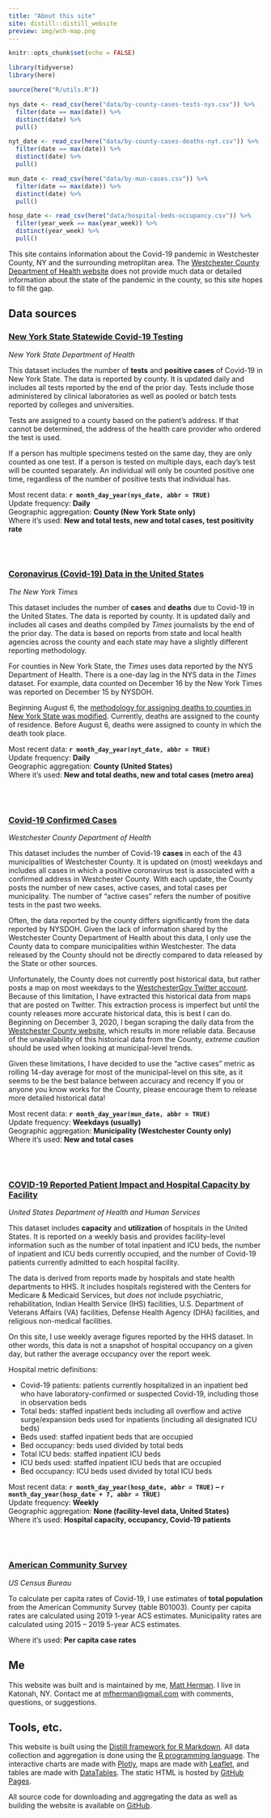 ---
title: "About this site"
site: distill::distill_website
preview: img/wch-map.png
---

```{r setup, include=FALSE}
knitr::opts_chunk$set(echo = FALSE)

library(tidyverse)
library(here)

source(here("R/utils.R"))

nys_date <- read_csv(here("data/by-county-cases-tests-nys.csv")) %>% 
  filter(date == max(date)) %>% 
  distinct(date) %>% 
  pull()

nyt_date <- read_csv(here("data/by-county-cases-deaths-nyt.csv")) %>%
  filter(date == max(date)) %>% 
  distinct(date) %>% 
  pull()

mun_date <- read_csv(here("data/by-mun-cases.csv")) %>% 
  filter(date == max(date)) %>% 
  distinct(date) %>% 
  pull()

hosp_date <- read_csv(here("data/hospital-beds-occupancy.csv")) %>% 
  filter(year_week == max(year_week)) %>% 
  distinct(year_week) %>% 
  pull()
```

This site contains information about the Covid-19 pandemic in Westchester County, NY and the surrounding metroplitan area. The [Westchester County Department of Health website](https://health.westchestergov.com/2019-novel-coronavirus) does not provide much data or detailed information about the state of the pandemic in the county, so this site hopes to fill the gap.

## Data sources


### [New York State Statewide Covid-19 Testing](https://health.data.ny.gov/Health/New-York-State-Statewide-COVID-19-Testing/xdss-u53e)

*New York State Department of Health*

This dataset includes the number of **tests** and **positive cases** of Covid-19 in New York State. The data is reported by county. It is updated daily and includes all tests reported by the end of the prior day. Tests include those administered by clinical laboratories as well as pooled or batch tests reported by colleges and universities.

Tests are assigned to a county based on the patient's address. If that cannot be determined, the address of the health care provider who ordered the test is used.

If a person has multiple specimens tested on the same day, they are only counted as one test. If a person is tested on multiple days, each day's test will be counted separately. An individual will only be counted positive one time, regardless of the number of positive tests that individual has.

Most recent data: **`r month_day_year(nys_date, abbr = TRUE)`**
<br>
Update frequency: **Daily**
<br>
Geographic aggregation: **County (New York State only)**
<br>
Where it's used: **New and total tests, new and total cases, test positivity rate**

<br>
<br>

### [Coronavirus (Covid-19) Data in the United States](https://github.com/nytimes/covid-19-data)

*The New York Times*

This dataset includes the number of **cases** and **deaths** due to Covid-19 in the United States. The data is reported by county. It is updated daily and includes all cases and deaths compiled by *Times* journalists by the end of the prior day. The data is based on reports from state and local health agencies across the county and each state may have a slightly different reporting methodology.

For counties in New York State, the *Times* uses data reported by the NYS Department of Health. There is a one-day lag in the NYS data in the *Times* dataset. For example, data counted on December 16 by the New York Times was reported on December 15 by NYSDOH.

Beginning August 6, the [methodology for assigning deaths to counties in New York State was modified](https://github.com/nytimes/covid-19-data/blob/master/NEW-YORK-DEATHS-METHODOLOGY.md). Currently, deaths are assigned to the county of residence. Before August 6, deaths were assigned to county in which the death took place.

Most recent data: **`r month_day_year(nyt_date, abbr = TRUE)`**
<br>
Update frequency: **Daily**
<br>
Geographic aggregation: **County (United States)**
<br>
Where it's used: **New and total deaths, new and total cases (metro area)**

<br>
<br>

### [Covid-19 Confirmed Cases](https://www.westchestergov.com/covid-19-cases)

*Westchester County Department of Health*

This dataset includes the number of Covid-19 **cases** in each of the 43 municipalities of Westchester County. It is updated on (most) weekdays and includes all cases in which a positive coronavirus test is associated with a confirmed address in Westchester County. With each update, the County posts the number of new cases, active cases, and total cases per municipality. The number of "active cases" refers the number of positive tests in the past two weeks. 

Often, the data reported by the county differs significantly from the data reported by NYSDOH. Given the lack of information shared by the Westchester County Department of Health about this data, I only use the County data to compare municipalities within Westchester. The data released by the County should not be directly compared to data released by the State or other sources.

Unfortunately, the County does not currently post historical data, but rather posts a map on most weekdays to the [WestchesterGov Twitter account](https://twitter.com/westchestergov/status/1336045976981811206). Because of this limitation, I have extracted this historical data from maps that are posted on Twitter. This extraction process is imperfect but until the county releases more accurate historical data, this is best I can do. Beginning on December 3, 2020, I began scraping the daily data from the [Westchester County website](https://westchestergov.com/covid-19-cases), which results in more reliable data. Because of the unavailability of this historical data from the County, *extreme caution* should be used when looking at municipal-level trends.

Given these limitations, I have decided to use the "active cases" metric as rolling 14-day average for most of the municipal-level on this site, as it seems to be the best balance between accuracy and recency If you or anyone you know works for the County, please encourage them to release more detailed historical data!

Most recent data: **`r month_day_year(mun_date, abbr = TRUE)`**
<br>
Update frequency: **Weekdays (usually)**
<br>
Geographic aggregation: **Municipality (Westchester County only)**
<br>
Where it's used: **New and total cases**

<br>
<br>

### [COVID-19 Reported Patient Impact and Hospital Capacity by Facility](https://healthdata.gov/dataset/covid-19-reported-patient-impact-and-hospital-capacity-facility)

*United States Department of Health and Human Services*

This dataset includes **capacity** and **utilization** of hospitals in the United States. It is reported on a weekly basis and provides facility-level information such as the number of total inpatient and ICU beds, the number of inpatient and ICU beds currently occupied, and the number of Covid-19 patients currently admitted to each hospital facility.

The data is derived from reports made by hospitals and state health departments to HHS. It includes hospitals registered with the Centers for Medicare & Medicaid Services, but *does not* include psychiatric, rehabilitation, Indian Health Service (IHS) facilities, U.S. Department of Veterans Affairs (VA) facilities, Defense Health Agency (DHA) facilities, and religious non-medical facilities.

On this site, I use weekly average figures reported by the HHS dataset. In other words, this data is not a snapshot of hospital occupancy on a given day, but rather the average occupancy over the report week.

Hospital metric definitions:

- Covid-19 patients: patients currently hospitalized in an inpatient bed who have laboratory-confirmed or suspected Covid-19, including those in observation beds
- Total beds: staffed inpatient beds including all overflow and active surge/expansion beds used for inpatients (including all designated ICU beds)
- Beds used: staffed inpatient beds that are occupied
- Bed occupancy: beds used divided by total beds
- Total ICU beds: staffed inpatient ICU beds
- ICU beds used: staffed inpatient  ICU beds that are occupied
- Bed occupancy: ICU beds used divided by total ICU beds

Most recent data: **`r month_day_year(hosp_date, abbr = TRUE)` -- `r month_day_year(hosp_date + 7, abbr = TRUE)`**
<br>
Update frequency: **Weekly**
<br>
Geographic aggregation: **None (facility-level data, United States)**
<br>
Where it's used: **Hospital capacity, occupancy, Covid-19 patients**

<br>
<br>

### [American Community Survey](https://data.census.gov/cedsci/table?q=ACSDT1Y2019.B01003&g=0500000US36119&tid=ACSDT1Y2019.B01003&hidePreview=true)

*US Census Bureau*

To calculate per capita rates of Covid-19, I use estimates of **total population** from the American Community Survey (table B01003). County per capita rates are calculated using 2019 1-year ACS estimates. Municipality rates are calculated using 2015 -- 2019 5-year ACS estimates.

Where it's used: **Per capita case rates**

## Me

This website was built and is maintained by me, [Matt Herman](http://mattherman.info). I live in Katonah, NY. Contact me at [mfherman@gmail.com](mailto:mfherman@gmail.com) with comments, questions, or suggestions.

## Tools, etc.

This website is built using the [Distill framework for R Markdown](https://rstudio.github.io/distill/). All data collection and aggregation is done using the [R programming language](https://www.r-project.org/). The interactive charts are made with [Plotly](https://plotly.com/), maps are made with [Leaflet](https://leafletjs.com/), and tables are made with [DataTables](https://datatables.net/). The static HTML is hosted by [GitHub Pages](https://pages.github.com/).

All source code for downloading and aggregating the data as well as building the website is available on [GitHub](https://github.com/mfherman/westchester-covid).